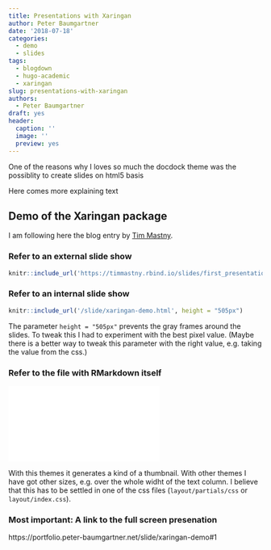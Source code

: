 ```yaml
---
title: Presentations with Xaringan
author: Peter Baumgartner
date: '2018-07-18'
categories:
  - demo
  - slides
tags:
  - blogdown
  - hugo-academic
  - xaringan
slug: presentations-with-xaringan
authors:
  - Peter Baumgartner
draft: yes
header:
  caption: ''
  image: ''
  preview: yes
---
```


One of the reasons why I loves so much the docdock theme was the possiblity to create slides on html5 basis

Here comes more explaining text

## Demo of the Xaringan package

I am following here the blog entry by [Tim Mastny](https://timmastny.rbind.io/blog/embed-slides-knitr-blogdown/).

### Refer to an external slide show

```r
knitr::include_url('https://timmastny.rbind.io/slides/first_presentation', height = "505px")
```

### Refer to an internal slide show


```r
knitr::include_url('/slide/xaringan-demo.html', height = "505px")
```

The parameter `height = "505px"` prevents the gray frames around the slides. To tweak this I had to experiment with the best pixel value. (Maybe there is a better way to tweak this parameter with the right value, e.g. taking the value from the css.)

### Refer to the file with RMarkdown itself

![](/slide/xaringan-demo.html)

With this themes it generates a kind of a thumbnail. With other themes I have got other sizes, e.g. over the whole widht of the text column. I believe that this has to be settled in one of the css files (`layout/partials/css` or `layout/index.css`).

### Most important: A link to the full screen presenation

https://portfolio.peter-baumgartner.net/slide/xaringan-demo#1
